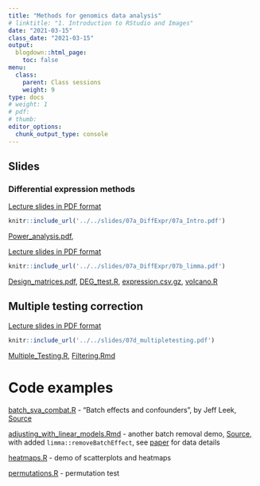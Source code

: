 ```yaml
---
title: "Methods for genomics data analysis"
# linktitle: "1. Introduction to RStudio and Images"
date: "2021-03-15"
class_date: "2021-03-15"
output:
  blogdown::html_page:
    toc: false
menu:
  class:
    parent: Class sessions
    weight: 9
type: docs
# weight: 1 
# pdf: 
# thumb: 
editor_options: 
  chunk_output_type: console
---
```


## Slides

### Differential expression methods

<a href="../../slides/07a_DiffExpr/07a_Intro.pdf" target="_blank">Lecture slides in PDF format</a>

```r
knitr::include_url('../../slides/07a_DiffExpr/07a_Intro.pdf')
```

[Power_analysis.pdf](../../slides/07a_DiffExpr/Power_analysis.pdf), 

<a href="../../slides/07a_DiffExpr/07b_limma.pdf" target="_blank">Lecture slides in PDF format</a>

```r
knitr::include_url('../../slides/07a_DiffExpr/07b_limma.pdf')
```

[Design_matrices.pdf](../../slides/07a_DiffExpr/07b_design_matrices.pdf), [DEG_ttest.R](../../slides/07a_DiffExpr/lab/DEG_ttest.R), [expression.csv.gz](../../slides/07a_DiffExpr/lab/data/expression.csv.gz), [volcano.R](../../slides/07a_DiffExpr/lab/volcano.R)

## Multiple testing correction

<a href="../../slides/07a_DiffExpr/07d_multipletesting.pdf" target="_blank">Lecture slides in PDF format</a>

```r
knitr::include_url('../../slides/07d_multipletesting.pdf')
```

[Multiple_Testing.R](../../slides/07a_DiffExpr/lab/Multiple_Testing.R), [Filtering.Rmd](../../slides/07a_DiffExpr/lab/Filtering.Rmd)

# Code examples

[batch_sva_combat.R](../../slides/07a_DiffExpr/lab/batch_sva_combat.R) - "Batch effects and confounders", by Jeff Leek, [Source](http://jtleek.com/genstats/inst/doc/02_13_batch-effects.html)

[adjusting_with_linear_models.Rmd](../../slides/07a_DiffExpr/lab/adjusting_with_linear_models.Rmd) - another batch removal demo, [Source](https://genomicsclass.github.io/book/pages/adjusting_with_linear_models.html), with added `limma::removeBatchEffect`, see [paper](https://www.ncbi.nlm.nih.gov/pubmed/17206142) for data details

[heatmaps.R](../../slides/07a_DiffExpr/lab/heatmaps.R) - demo of scatterplots and heatmaps

[permutations.R](../../slides/07a_DiffExpr/lab/batch_sva_combat.R) - permutation test

